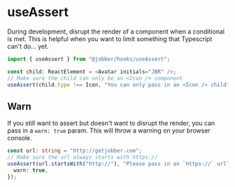 
<Meta title="Hooks/useAssert" />

# useAssert

During development, disrupt the render of a component when a conditional is met.
This is helpful when you want to limit something that Typescript can't do...
yet.

```ts
import { useAssert } from "@jobber/hooks/useAssert";
```

```ts
const child: ReactElement = <Avatar initials="JBR" />;
// Make sure the child can only be an <Icon /> component
useAssert(child.type !== Icon, "You can only pass in an <Icon /> child");
```

## Warn

If you still want to assert but doesn't want to disrupt the render, you can pass
in a `warn: true` param. This will throw a warning on your browser console.

```ts
const url: string = "http://getjobber.com";
// Make sure the url always starts with https://
useAssert(url.startsWith("http://"), "Please pass in an `https://` url", {
  warn: true,
});
```
